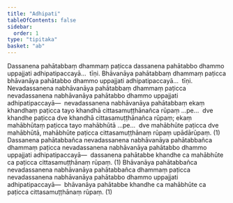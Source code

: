 ```yaml
---
title: "Adhipati"
tableOfContents: false
sidebar:
  order: 1
type: "tipitaka"
basket: "ab"
---
```



<DynamicBreadcrumb />

<Division number="6">

<Paragraph number="802">
Dassanena pahātabbaṃ dhammaṃ paṭicca dassanena pahātabbo dhammo uppajjati adhipatipaccayā…  tīṇi.
</Paragraph>

<Paragraph number="803">
Bhāvanāya pahātabbaṃ dhammaṃ paṭicca bhāvanāya pahātabbo dhammo uppajjati adhipatipaccayā…  tīṇi.
</Paragraph>

<Paragraph number="804">
Nevadassanena nabhāvanāya pahātabbaṃ dhammaṃ paṭicca nevadassanena nabhāvanāya pahātabbo dhammo uppajjati adhipatipaccayā—  nevadassanena nabhāvanāya pahātabbaṃ ekaṃ khandhaṃ paṭicca tayo khandhā cittasamuṭṭhānañca rūpaṃ …pe…  dve khandhe paṭicca dve khandhā cittasamuṭṭhānañca rūpaṃ; ekaṃ mahābhūtaṃ paṭicca tayo mahābhūtā …pe…  dve mahābhūte paṭicca dve mahābhūtā, mahābhūte paṭicca cittasamuṭṭhānaṃ rūpaṃ upādārūpaṃ. (1)
</Paragraph>

</Division>
<Division number="7">

<Paragraph number="805">
Dassanena pahātabbañca nevadassanena nabhāvanāya pahātabbañca dhammaṃ paṭicca nevadassanena nabhāvanāya pahātabbo dhammo uppajjati adhipatipaccayā—  dassanena pahātabbe khandhe ca mahābhūte ca paṭicca cittasamuṭṭhānaṃ rūpaṃ. (1)
</Paragraph>

<Paragraph number="806">
Bhāvanāya pahātabbañca nevadassanena nabhāvanāya pahātabbañca dhammaṃ paṭicca nevadassanena nabhāvanāya pahātabbo dhammo uppajjati adhipatipaccayā—  bhāvanāya pahātabbe khandhe ca mahābhūte ca paṭicca cittasamuṭṭhānaṃ rūpaṃ. (1)
</Paragraph>
</Division>